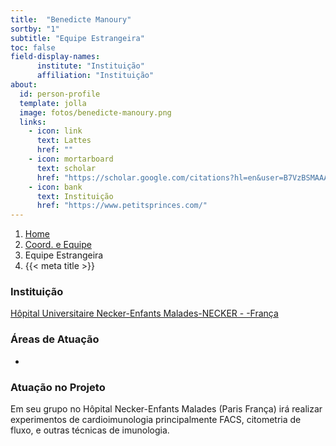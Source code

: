 ```yaml
---
title:  "Benedicte Manoury"
sortby: "1"
subtitle: "Equipe Estrangeira"
toc: false
field-display-names:
      institute: "Instituição"
      affiliation: "Instituição"
about:
  id: person-profile
  template: jolla
  image: fotos/benedicte-manoury.png
  links:
    - icon: link
      text: Lattes
      href: ""
    - icon: mortarboard
      text: scholar
      href: "https://scholar.google.com/citations?hl=en&user=B7VzBSMAAAAJ"
    - icon: bank
      text: Instituição
      href: "https://www.petitsprinces.com/"
---
```


```{=html}
<nav aria-label="breadcrumb">
  <ol class="breadcrumb">
    <li class="breadcrumb-item"><a href="../../index.html">Home</a></li>
    <li class="breadcrumb-item"><a href="../coord-equipe.html">Coord. e Equipe</a></li>
    <li class="breadcrumb-item active">Equipe Estrangeira</li>
    <li class="breadcrumb-item active" aria-current="page">{{< meta title >}}</li>
  </ol>
</nav>
```
:::{#person-profile}
:::

### Instituição

[Hôpital Universitaire Necker-Enfants Malades-NECKER - -França](https://www.petitsprinces.com/)

### Áreas de Atuação

-

### Atuação no Projeto

Em seu grupo no Hôpital Necker-Enfants Malades (Paris França) irá realizar experimentos de cardioimunologia principalmente FACS, citometria de fluxo, e outras técnicas de imunologia.
